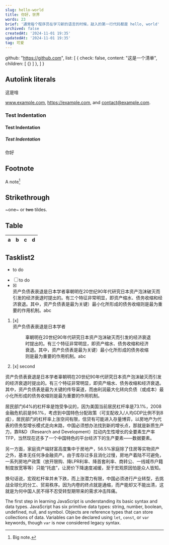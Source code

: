 ```yaml
---
slug: hello-world
title: 你好，世界
words: 23
brief: '通常每个程序员在学习新的语言的时候，敲入的第一行代码都是 hello, world'
archived: false
createdAt: '2024-11-01 19:35'
updatedAt: '2024-11-01 19:35'
tag: 可爱
---
```




  github: "https://github.com",
  list: [
    {
      check: false,
      content: "这是一个清单",
      children: [
        {}
      ]
    },
  ]
}


## Autolink literals

<Link to={data.github}/> 这是啥

www.example.com, https://example.com, and contact@example.com.

### Test Indentation

#### Test Indentation


##### Test Indentation

你好

## Footnote

A note[^1]

[^1]: Big note.

## Strikethrough

~one~ or ~~two~~ tildes.

## Table

| a | b  |  c |  d  |
| - | :- | -: | :-: |

## Tasklist2

- <div>to do</div>
- [ ] to do
- [x] <div>资产负债表衰退是日本学者辜朝明在20世纪90年代研究日本资产泡沫破灭而引发的经济衰退时提出的。有三个特征非常明显，即资产缩水、债务收缩和经济衰退。其中，资产负债表是最为关键）最小化所形成的债务收缩则是最为重要的作用机制。<Link to="abc">abc</Link></div>

1. [x] <div>资产负债表衰退是日本学者<Figure src="https://images.pexels.com/photos/14445107/pexels-photo-14445107.jpeg?auto=compress&cs=tinysrgb&w=1260&h=750&dpr=1" caption="海与日落"/>辜朝明在20世纪90年代研究日本资产泡沫破灭而引发的经济衰退时提出的。有三个特征非常明显，即资产缩水、债务收缩和经济衰退。其中，资产负债表是最为关键）最小化所形成的债务收缩则是最为重要的作用机制。<Link to="abc">abc</Link></div>
2. [x] second

资产负债表衰退是日本学者辜朝明在20世纪90年代研究日本资产泡沫破灭而引发的经济衰退时提出的。有三个特征非常明显，即资产缩水、债务收缩和经济衰退。其中，资产负债表是最为关键的传导渠道，而由利润最大化转向负债（或成本）最小化所形成的债务收缩则是最为重要的作用机制。

居民部门64%的杠杆率是饱受争议的，因为美国当前居民杠杆率是73.1%，2008金融危机前是96.1%，考虑到中国特色分配政策（可支配收入/人均GDP比例不到8成），居民部门的杠杆率上涨空间有限，信贷有可能进入存量博弈，以房地产为代表的债务型增长模式走向末路，中国必须想办法找到新的增长点，那就是新质生产力，靠R&D（Research and Development）拉动内生性增长的全要素生产率TFP，当然现在还多了一个中国特色的平台经济下的生产要素——数据要素。

另一方面，家庭资产端财富高度集中于房地产，56.5%家庭除了住房等实物资产之外，基本无任何净金融资产。由于库存过多且消化过慢，房地产着陆不可避免，一系列房地产政策（放开限购、降LPR利率、降首套利率、商转公、一线城市户籍制度放宽等等）只能“托底”，让房价下降速度减缓，至于宏观原因怕是众人皆知。

换句话说，宏观杠杆率并未下跌，而上涨潜力有限，中国必须进行产业转型，去挑战全球化的分工、贸易秩序。因为内卷的终点就是通缩，而产能却又不能出清，这就是为何中国人民不得不忍受转型期带来的需求冲击阵痛。

The first step in learning JavaScript is understanding its basic syntax and data types. JavaScript has six primitive data types: string, number, boolean, undefined, null, and symbol. Objects are reference types that can store collections of data. Variables can be declared using `let`, `const`, or `var` keywords, though `var` is now considered legacy syntax.
